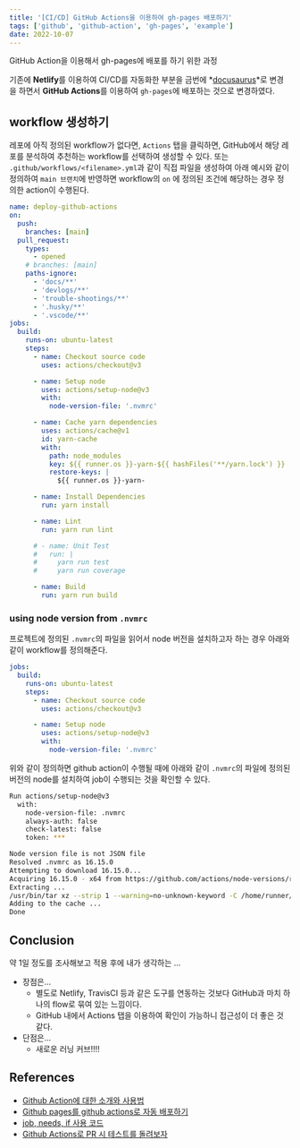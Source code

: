 ```yaml
---
title: '[CI/CD] GitHub Actions을 이용하여 gh-pages 배포하기'
tags: ['github', 'github-action', 'gh-pages', 'example']
date: 2022-10-07
---
```


GitHub Action을 이용해서 gh-pages에 배포를 하기 위한 과정

<!--truncate-->

기존에 **Netlify**를 이용하여 CI/CD를 자동화한 부분을 금번에 *[docusaurus](https://docusaurus.io/)*로 변경을 하면서 **GitHub Actions**를 이용하여 `gh-pages`에 배포하는 것으로 변경하였다.

## workflow 생성하기

레포에 아직 정의된 workflow가 없다면, `Actions` 탭을 클릭하면, GitHub에서 해당 레포를 분석하여 추천하는 workflow를 선택하여 생성할 수 있다.
또는 `.github/workflows/<filename>.yml`과 같이 직접 파일을 생성하여 아래 예시와 같이 정의하여 `main 브랜치`에 반영하면 workflow의 `on` 에 정의된 조건에 해당하는 경우 정의한 action이 수행된다.

```yml
name: deploy-github-actions
on:
  push:
    branches: [main]
  pull_request:
    types:
      - opened
    # branches: [main]
    paths-ignore:
      - 'docs/**'
      - 'devlogs/**'
      - 'trouble-shootings/**'
      - '.husky/**'
      - '.vscode/**'
jobs:
  build:
    runs-on: ubuntu-latest
    steps:
      - name: Checkout source code
        uses: actions/checkout@v3

      - name: Setup node
        uses: actions/setup-node@v3
        with:
          node-version-file: '.nvmrc'

      - name: Cache yarn dependencies
        uses: actions/cache@v1
        id: yarn-cache
        with:
          path: node_modules
          key: ${{ runner.os }}-yarn-${{ hashFiles('**/yarn.lock') }}
          restore-keys: |
            ${{ runner.os }}-yarn-

      - name: Install Dependencies
        run: yarn install

      - name: Lint
        run: yarn run lint

      # - name: Unit Test
      #   run: |
      #     yarn run test
      #     yarn run coverage

      - name: Build
        run: yarn run build
```

### using node version from `.nvmrc`

프로젝트에 정의된 `.nvmrc`의 파일을 읽어서 node 버전을 설치하고자 하는 경우 아래와 같이 workflow를 정의해준다.

```yml
jobs:
  build:
    runs-on: ubuntu-latest
    steps:
      - name: Checkout source code
        uses: actions/checkout@v3

      - name: Setup node
        uses: actions/setup-node@v3
        with:
          node-version-file: '.nvmrc'
```

위와 같이 정의하면 github action이 수행될 때에 아래와 같이 `.nvmrc`의 파일에 정의된 버전의 node를 설치하여 job이 수행되는 것을 확인할 수 있다.

```bash
Run actions/setup-node@v3
  with:
    node-version-file: .nvmrc
    always-auth: false
    check-latest: false
    token: ***

Node version file is not JSON file
Resolved .nvmrc as 16.15.0
Attempting to download 16.15.0...
Acquiring 16.15.0 - x64 from https://github.com/actions/node-versions/releases/download/16.15.0-2233943534/node-16.15.0-linux-x64.tar.gz
Extracting ...
/usr/bin/tar xz --strip 1 --warning=no-unknown-keyword -C /home/runner/work/_temp/becdc76f-1e88-4edc-bc18-4fd3ce04c15e -f /home/runner/work/_temp/070949ef-1124-4206-b790-a3ac92b70b51
Adding to the cache ...
Done
```

## Conclusion

약 1일 정도를 조사해보고 적용 후에 내가 생각하는 ...

- 장점은...
  - 별도로 Netlify, TravisCI 등과 같은 도구를 연동하는 것보다 GitHub과 마치 하나의 flow로 묶여 있는 느낌이다.
  - GitHub 내에서 Actions 탭을 이용하여 확인이 가능하니 접근성이 더 좋은 것 같다.
- 단점은...
  - 새로운 러닝 커브!!!!

## References

- [Github Action에 대한 소개와 사용법](https://velog.io/@ggong/Github-Action%EC%97%90-%EB%8C%80%ED%95%9C-%EC%86%8C%EA%B0%9C%EC%99%80-%EC%82%AC%EC%9A%A9%EB%B2%95)
- [Github pages를 github actions로 자동 배포하기](https://ohseunghyeon.github.io/blogging/deploying-github-pages-with-github-actions/)
- [job, needs, if 사용 코드](https://gist.github.com/seye2/1c4b35af99cb991fadd47ec2f48d6499)
- [Github Actions로 PR 시 테스트를 돌려보자](https://devs0n.tistory.com/25)
